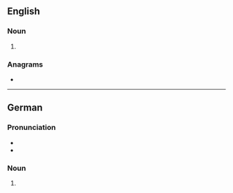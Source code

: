 {{also|CDS|cDs|cd's}}
==English==

===Noun===
{{head|en|noun form}}

# {{plural of|CD|lang=en}}

===Anagrams===
* {{anagrams|en|a=cds|CSD|D&Cs|D.S.C.|D.Sc.|DCS|DSC|Sc.D.}}

----

==German==

===Pronunciation===
* {{IPA|/tse(ː)ˈdeːs/|lang=de}}
* {{audio|LL-Q188 (deu)-Sebastian Wallroth-CDs.wav|Audio|lang=de}}

===Noun===
{{head|de|noun form}}

# {{plural of|CD|lang=de}}